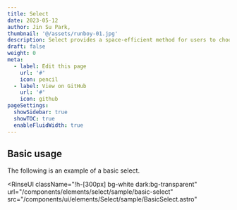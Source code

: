 ```yaml
---
title: Select
date: 2023-05-12
author: Jin Su Park,
thumbnail: '@/assets/runboy-01.jpg'
description: Select provides a space-efficient method for users to choose one option from a list
draft: false
weight: 0
meta:
  - label: Edit this page
    url: '#'
    icon: pencil
  - label: View on GitHub
    url: '#'
    icon: github
pageSettings:
  showSidebar: true
  showTOC: true
  enableFluidWidth: true
---
```



## Basic usage

The following is an example of a basic select.


<RinseUI
  className="!h-[300px] bg-white dark:bg-transparent"
  url="/components/elements/select/sample/basic-select"
  src="/components/ui/elements/Select/sample/BasicSelect.astro"
>
  <BasicSelect />
</RinseUI>
